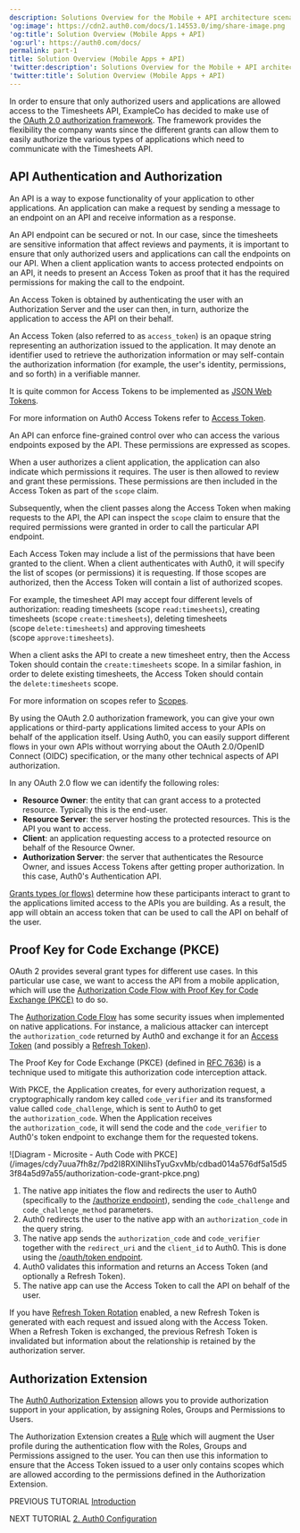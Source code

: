 ```yaml
---
description: Solutions Overview for the Mobile + API architecture scenario
'og:image': https://cdn2.auth0.com/docs/1.14553.0/img/share-image.png
'og:title': Solution Overview (Mobile Apps + API)
'og:url': https://auth0.com/docs/
permalink: part-1
title: Solution Overview (Mobile Apps + API)
'twitter:description': Solutions Overview for the Mobile + API architecture scenario
'twitter:title': Solution Overview (Mobile Apps + API)
---
```

In order to ensure that only authorized users and applications are allowed access to the Timesheets API, ExampleCo has decided to make use of the [OAuth 2.0 authorization framework](https://tools.ietf.org/html/rfc6749). The framework provides the flexibility the company wants since the different grants can allow them to easily authorize the various types of applications which need to communicate with the Timesheets API.

## API Authentication and Authorization

An API is a way to expose functionality of your application to other applications. An application can make a request by sending a message to an endpoint on an API and receive information as a response.

An API endpoint can be secured or not. In our case, since the timesheets are sensitive information that affect reviews and payments, it is important to ensure that only authorized users and applications can call the endpoints on our API. When a client application wants to access protected endpoints on an API, it needs to present an <Tooltip tip="Access Token: Authorization credential, in the form of an opaque string or JWT, used to access an API." cta="View Glossary" href="/docs/glossary?term=Access+Token">Access Token</Tooltip> as proof that it has the required permissions for making the call to the endpoint.

An Access Token is obtained by authenticating the user with an <Tooltip tip="Authorization Server: Centralized server that contributes to defining the boundaries of a user’s access. For example, your authorization server can control the data, tasks, and features available to a user." cta="View Glossary" href="/docs/glossary?term=Authorization+Server">Authorization Server</Tooltip> and the user can then, in turn, authorize the application to access the API on their behalf.

<Card title="What is an Access Token?">

An Access Token (also referred to as `access_token`) is an opaque string representing an authorization issued to the application. It may denote an identifier used to retrieve the authorization information or may self-contain the authorization information (for example, the user's identity, permissions, and so forth) in a verifiable manner.

It is quite common for Access Tokens to be implemented as [JSON Web Tokens](/docs/secure/tokens/json-web-tokens).

For more information on Auth0 Access Tokens refer to [Access Token](/docs/secure/tokens/access-tokens).

</Card>

An API can enforce fine-grained control over who can access the various endpoints exposed by the API. These permissions are expressed as scopes.

When a user authorizes a client application, the application can also indicate which permissions it requires. The user is then allowed to review and grant these permissions. These permissions are then included in the Access Token as part of the `scope` claim.

Subsequently, when the client passes along the Access Token when making requests to the API, the API can inspect the `scope` claim to ensure that the required permissions were granted in order to call the particular API endpoint.

<Card title="What are Scopes?">

Each Access Token may include a list of the permissions that have been granted to the client. When a client authenticates with Auth0, it will specify the list of scopes (or permissions) it is requesting. If those scopes are authorized, then the Access Token will contain a list of authorized scopes.

For example, the timesheet API may accept four different levels of authorization: reading timesheets (scope `read:timesheets`), creating timesheets (scope `create:timesheets`), deleting timesheets (scope `delete:timesheets`) and approving timesheets (scope `approve:timesheets`).

When a client asks the API to create a new timesheet entry, then the Access Token should contain the `create:timesheets` scope. In a similar fashion, in order to delete existing timesheets, the Access Token should contain the `delete:timesheets` scope.

For more information on scopes refer to [Scopes](/docs/get-started/apis/scopes).

</Card>

By using the <Tooltip tip="OAuth 2.0: Authorization framework that defines authorization protocols and workflows." cta="View Glossary" href="/docs/glossary?term=OAuth+2.0">OAuth 2.0</Tooltip> authorization framework, you can give your own applications or third-party applications limited access to your APIs on behalf of the application itself. Using Auth0, you can easily support different flows in your own APIs without worrying about the OAuth 2.0/<Tooltip tip="OpenID: Open standard for authentication that allows applications to verify users' identities without collecting and storing login information." cta="View Glossary" href="/docs/glossary?term=OpenID">OpenID</Tooltip> Connect (OIDC) specification, or the many other technical aspects of API authorization.

<Card title="OAuth roles">

In any OAuth 2.0 flow we can identify the following roles:

* **Resource Owner**: the entity that can grant access to a protected resource. Typically this is the end-user.
* **Resource Server**: the server hosting the protected resources. This is the API you want to access.
* **Client**: an application requesting access to a protected resource on behalf of the Resource Owner.
* **Authorization Server**: the server that authenticates the Resource Owner, and issues Access Tokens after getting proper authorization. In this case, Auth0's Authentication API.

[Grants types (or flows)](/docs/get-started/authentication-and-authorization-flow/which-oauth-2-0-flow-should-i-use) determine how these participants interact to grant to the applications limited access to the APIs you are building. As a result, the app will obtain an access token that can be used to call the API on behalf of the user.

</Card>

## Proof Key for Code Exchange (PKCE)

OAuth 2 provides several grant types for different use cases. In this particular use case, we want to access the API from a mobile application, which will use the [Authorization Code Flow with Proof Key for Code Exchange (PKCE)](/docs/get-started/authentication-and-authorization-flow/authorization-code-flow-with-pkce) to do so.

The [Authorization Code Flow](/docs/get-started/authentication-and-authorization-flow/authorization-code-flow) has some security issues when implemented on native applications. For instance, a malicious attacker can intercept the `authorization_code` returned by Auth0 and exchange it for an [Access Token](/docs/secure/tokens/access-tokens) (and possibly a [Refresh Token](/docs/secure/tokens/refresh-tokens)).

The Proof Key for Code Exchange (PKCE) (defined in [RFC 7636](https://tools.ietf.org/html/rfc7636)) is a technique used to mitigate this authorization code interception attack.

With PKCE, the Application creates, for every authorization request, a cryptographically random key called `code_verifier` and its transformed value called `code_challenge`, which is sent to Auth0 to get the `authorization_code`. When the Application receives the `authorization_code`, it will send the code and the `code_verifier` to Auth0's <Tooltip tip="Token Endpoint: Endpoint on the Authorization Server that is used to programmatically request tokens." cta="View Glossary" href="/docs/glossary?term=token+endpoint">token endpoint</Tooltip> to exchange them for the requested tokens.

<Frame>![Diagram - Microsite - Auth Code with PKCE](/images/cdy7uua7fh8z/7pd2I8RXINIihsTyuGxvMb/cdbad014a576df5a15d53f84a5d97a55/authorization-code-grant-pkce.png)</Frame>

1. The native app initiates the flow and redirects the user to Auth0 (specifically to the [/authorize endpoint](https://auth0.com/docs/api/authentication#authorization-code-grant-pkce-)), sending the `code_challenge` and `code_challenge_method` parameters.
2. Auth0 redirects the user to the native app with an `authorization_code` in the query string.
3. The native app sends the `authorization_code` and `code_verifier` together with the `redirect_uri` and the `client_id` to Auth0. This is done using the [/oauth/token endpoint](https://auth0.com/docs/api/authentication?http#authorization-code-pkce-).
4. Auth0 validates this information and returns an Access Token (and optionally a Refresh Token).
5. The native app can use the Access Token to call the API on behalf of the user.

<Callout icon="file-lines" color="#0EA5E9" iconType="regular">

If you have [Refresh Token Rotation](/docs/secure/tokens/refresh-tokens/refresh-token-rotation) enabled, a new Refresh Token is generated with each request and issued along with the Access Token. When a Refresh Token is exchanged, the previous Refresh Token is invalidated but information about the relationship is retained by the authorization server.

</Callout>

## Authorization Extension

The [Auth0 Authorization Extension](/docs/customize/extensions/authorization-extension) allows you to provide authorization support in your application, by assigning Roles, Groups and Permissions to Users.

The Authorization Extension creates a [Rule](/docs/customize/rules) which will augment the User profile during the authentication flow with the Roles, Groups and Permissions assigned to the user. You can then use this information to ensure that the Access Token issued to a user only contains scopes which are allowed according to the permissions defined in the Authorization Extension.

PREVIOUS TUTORIAL [Introduction](/docs/get-started/architecture-scenarios/mobile-api)

NEXT TUTORIAL [2. Auth0 Configuration](/docs/get-started/architecture-scenarios/mobile-api/part-2)